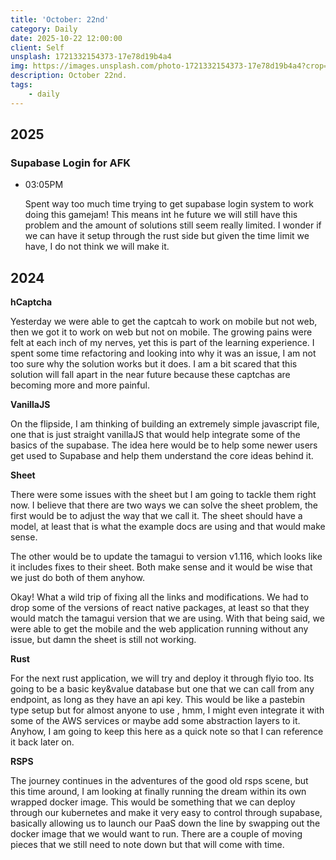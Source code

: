 ```yaml
---
title: 'October: 22nd'
category: Daily
date: 2025-10-22 12:00:00
client: Self
unsplash: 1721332154373-17e78d19b4a4
img: https://images.unsplash.com/photo-1721332154373-17e78d19b4a4?crop=entropy&cs=srgb&fm=jpg&ixid=MnwzNjM5Nzd8MHwxfHJhbmRvbXx8fHx8fHx8fDE2ODE3NDg2ODY&ixlib=rb-4.0.3&q=85
description: October 22nd.
tags:
    - daily
---
```



## 2025

### Supabase Login for AFK

-   03:05PM

    Spent way too much time trying to get supabase login system to work doing this gamejam!
    This means int he future we will still have this problem and the amount of solutions still seem really limited.
    I wonder if we can have it setup through the rust side but given the time limit we have, I do not think we will make it.

## 2024

**hCaptcha**

Yesterday we were able to get the captcah to work on mobile but not web, then we got it to work on web but not on mobile.
The growing pains were felt at each inch of my nerves, yet this is part of the learning experience.
I spent some time refactoring and looking into why it was an issue, I am not too sure why the solution works but it does.
I am a bit scared that this solution will fall apart in the near future because these captchas are becoming more and more painful.

**VanillaJS**

On the flipside, I am thinking of building an extremely simple javascript file, one that is just straight vanillaJS that would help integrate some of the basics of the supabase.
The idea here would be to help some newer users get used to Supabase and help them understand the core ideas behind it.

**Sheet**

There were some issues with the sheet but I am going to tackle them right now.
I believe that there are two ways we can solve the sheet problem, the first would be to adjust the way that we call it.
The sheet should have a model, at least that is what the example docs are using and that would make sense.

The other would be to update the tamagui to version v1.116, which looks like it includes fixes to their sheet.
Both make sense and it would be wise that we just do both of them anyhow.

Okay! What a wild trip of fixing all the links and modifications.
We had to drop some of the versions of react native packages, at least so that they would match the tamagui version that we are using.
With that being said, we were able to get the mobile and the web application running without any issue, but damn the sheet is still not working.

**Rust**

For the next rust application, we will try and deploy it through flyio too.
Its going to be a basic key&value database but one that we can call from any endpoint, as long as they have an api key.
This would be like a pastebin type setup but for almost anyone to use , hmm, I might even integrate it with some of the AWS services or maybe add some abstraction layers to it.
Anyhow, I am going to keep this here as a quick note so that I can reference it back later on.

**RSPS**

The journey continues in the adventures of the good old rsps scene, but this time around, I am looking at finally running the dream within its own wrapped docker image.
This would be something that we can deploy through our kubernetes and make it very easy to control through supabase, basically allowing us to launch our PaaS down the line by swapping out the docker image that we would want to run.
There are a couple of moving pieces that we still need to note down but that will come with time.